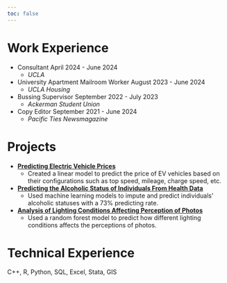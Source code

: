 ```yaml
---
toc: false
---
```

# Work Experience
- Consultant \hfill April 2024 - June 2024
  - *UCLA*
- University Apartment Mailroom Worker \hfill August 2023 - June 2024
  - *UCLA Housing*
- Bussing Supervisor \hfill September 2022 - July 2023
  - *Ackerman Student Union*
- Copy Editor \hfill September 2021 - June 2024
  - *Pacific Ties Newsmagazine*
  
# Projects
- **[Predicting Electric Vehicle Prices](https://github.com/shunekawaoto2003/Predicting-EV-Prices)**
  - Created a linear model to predict the price of EV vehicles based on their configurations such as top speed, 
  mileage, charge speed, etc.
- **[Predicting the Alcoholic Status of Individuals From Health Data](https://github.com/shunekawaoto2003/Predicting-Alcoholic-Status)**
  - Used machine learning models to impute and predict individuals' alcoholic statuses with a 73% predicting rate.
- **[Analysis of Lighting Conditions Affecting Perception of Photos](https://github.com/shunekawaoto2003/Analysis-of-light-conditions)**
  - Used a random forest model to predict how different lighting conditions affects the perceptions of photos.

# Technical Experience
C++, R, Python, SQL, Excel, Stata, GIS
